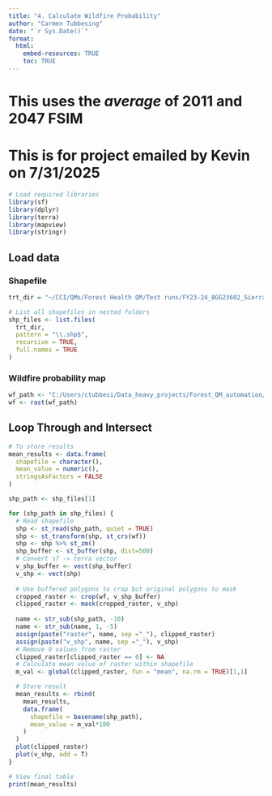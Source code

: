 ```yaml
---
title: "4. Calculate Wildfire Probability"
author: "Carmen Tubbesing"
date: "`r Sys.Date()`"
format: 
  html:
    embed-resources: TRUE
    toc: TRUE
---
```


# This uses the *average* of 2011 and 2047 FSIM 
# This is for project emailed by Kevin on 7/31/2025

```r
# Load required libraries
library(sf)
library(dplyr)
library(terra)
library(mapview)
library(stringr)
```

## Load data

### Shapefile
```r
trt_dir = "~/CCI/QMs/Forest Health QM/Test runs/FY23-24_8GG23602_Sierra_Foothill_Conservancy/Shapefiles"
```

```r
# List all shapefiles in nested folders
shp_files <- list.files(
  trt_dir,
  pattern = "\\.shp$",
  recursive = TRUE,
  full.names = TRUE
)
```

### Wildfire probability map
```r
wf_path <- "C:/Users/ctubbesi/Data_heavy_projects/Forest_QM_automation/data/FSIM/fsim_mean.tif"
wf <- rast(wf_path)
```

## Loop Through and Intersect
```r
# To store results
mean_results <- data.frame(
  shapefile = character(),
  mean_value = numeric(),
  stringsAsFactors = FALSE
)

shp_path <- shp_files[1]

for (shp_path in shp_files) {
  # Read shapefile
  shp <- st_read(shp_path, quiet = TRUE)
  shp <- st_transform(shp, st_crs(wf))
  shp <- shp %>% st_zm()
  shp_buffer <- st_buffer(shp, dist=500)
  # Convert sf -> terra vector
  v_shp_buffer <- vect(shp_buffer)
  v_shp <- vect(shp)
  
  # Use buffered polygons to crop but original polygons to mask
  cropped_raster <- crop(wf, v_shp_buffer)
  clipped_raster <- mask(cropped_raster, v_shp)
  
  name <- str_sub(shp_path, -10)
  name <- str_sub(name, 1, -5)
  assign(paste("raster", name, sep ="_"), clipped_raster)
  assign(paste("v_shp", name, sep ="_"), v_shp)
  # Remove 0 values from raster
  clipped_raster[clipped_raster == 0] <- NA
  # Calculate mean value of raster within shapefile
  m_val <- global(clipped_raster, fun = "mean", na.rm = TRUE)[1,1]

  # Store result
  mean_results <- rbind(
    mean_results,
    data.frame(
      shapefile = basename(shp_path),
      mean_value = m_val*100
    )
  )
  plot(clipped_raster)
  plot(v_shp, add = T)
}

# View final table
print(mean_results)

```
